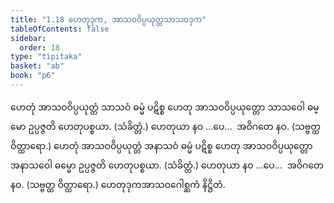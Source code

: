 ```yaml
---
title: "1.18 ဟေတုဒုက, အာသဝဝိပ္ပယုတ္တသာသဝဒုက"
tableOfContents: false
sidebar:
  order: 18
type: "tipitaka"
basket: "ab"
book: "p6"
---
```



<DynamicBreadcrumb />

<Division number="42" book="p6" e="ch" v="39" p="49">

<Paragraph number="119" book="p6">
ဟေတုံ အာသဝဝိပ္ပယုတ္တံ သာသဝံ ဓမ္မံ ပဋိစ္စ ဟေတု အာသဝဝိပ္ပယုတ္တော သာသဝေါ ဓမ္မော ဥပ္ပဇ္ဇတိ ဟေတုပစ္စယာ. (သံခိတ္တံ.)
</Paragraph>

<Paragraph number="120" book="p6">
ဟေတုယာ နဝ …ပေ…  အဝိဂတေ နဝ. (သဗ္ဗတ္ထ ဝိတ္ထာရော.)
</Paragraph>

<Paragraph number="121" book="p6">
ဟေတုံ အာသဝဝိပ္ပယုတ္တံ အနာသဝံ ဓမ္မံ ပဋိစ္စ ဟေတု အာသဝဝိပ္ပယုတ္တော အနာသဝေါ ဓမ္မော ဥပ္ပဇ္ဇတိ ဟေတုပစ္စယာ. (သံခိတ္တံ.)
</Paragraph>

<Paragraph number="122" book="p6">
ဟေတုယာ နဝ …ပေ…  အဝိဂတေ နဝ. (သဗ္ဗတ္ထ ဝိတ္ထာရော.)

</Paragraph>
</Division>

<Paragraph number="123" type="center" book="p6">
ဟေတုဒုကအာသဝဂေါစ္ဆကံ နိဋ္ဌိတံ.
</Paragraph>
